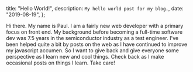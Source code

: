   title: "Hello World!",
  description: `My hello world post for my blog.`,
  date: "2019-08-19",
};

Hi there. My name is Paul. I am a fairly new web developer with a primary focus on front end. My background before becoming a full-time software dev was 7.5 years in the semiconductor industry as a test engineer. I've been helped quite a bit by posts on the web as I have continued to improve my javascript accumen. So I want to give back and give everyone some perspective as I learn new and cool things. Check back as I make occasional posts on things I learn. Take care!

